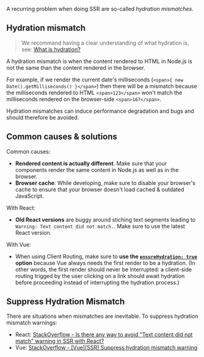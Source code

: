 A recurring problem when doing SSR are so-called *hydration mismatches*.

## Hydration mismatch

> We recommand having a clear understanding of what hydration is, see: [What is hydration?](/hydration)

A hydration mismatch is when the content rendered to HTML in Node.js is not the same than the content rendered in the browser.

For example, if we render the current date's milliseconds (`<span>{ new Date().getMilliseconds() }</span>`) then there will be a mismatch because the milliseconds rendered to HTML
`<span>123</span>`
won't match the milliseconds rendered on the browser-side `<span>167</span>`.

Hydration mismatches
can induce performance degradation
and bugs and should therefore be avoided.

## Common causes & solutions

Common causes:
 - **Rendered content is actually different**. Make sure that your components render the same content in Node.js as well as in the browser.
 - **Browser cache**: While developing, make sure to disable your browser's cache to ensure that your browser doesn't load cached & outdated JavaScript.

With React:
 - **Old React versions** are buggy around stiching text segments leading to `Warning: Text content did not match.`. Make sure to use the latest React version.

With Vue:
 - When using Client Routing, make sure to **use the [`ensureHydration: true`](/useClientRouter) option** because Vue always needs the first render to be a hydration. (In other words, the first render should never be interrupted: a client-side routing trigged by the user clicking on a link should await hydration before proceeding instead of interrupting the hydration process.)

## Suppress Hydration Mismatch

There are situations when mismatches are inevitable. To suppress hydration mismatch warnings:
 - React: [StackOverflow - Is there any way to avoid "Text content did not match" warning in SSR with React?](https://stackoverflow.com/questions/53959948/is-there-any-way-to-avoid-text-content-did-not-match-warning-in-ssr-with-react/68438131)
 - Vue: [StackOverflow - [Vue][SSR] Suppress hydration mismatch warning](https://stackoverflow.com/questions/68438016/vuessr-suppress-hydration-mismatch-warning/68438108)
